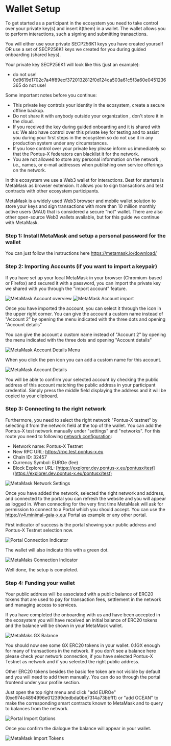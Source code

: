 # Wallet Setup

To get started as a participant in the ecosystem you need to take control over your private key(s) and insert it(them) in a wallet. The wallet allows you to perform interactions, such a signing and submitting transactions. 

You will either use your private SECP256K1 keys you have created yourself OR use a set of SECP256K1 keys we created for you during guided onboarding (shared keys).

Your private key SECP256K1 will look like this (just an example): 

- do not use! 0d9619d1702c7a4ff89ecf3720132812f0d124ca503a61c5f3a60e0451236365 do not use!


Some important notes before you continue:


- This private key controls your identity in the ecosystem, create a secure offline backup.
- Do not share it with anybody outside your organization , don't store it in the cloud.
- If you received the key during guided onboarding and it is shared with us: We also have control over this private key for testing and to assist you during your first steps in the ecosystem so do not use it in any production system under any circumstances.
- If you lose control over your private key please inform us immediately so that the Pontus-X federators can blacklist it for the network.
- You are not allowed to store any personal information on the network , i.e., names, or e-mail addresses when publishing own service offerings on the network.

In this ecosystem we use a Web3 wallet for interactions. Best for starters is MetaMask as browser extension. It allows you to sign transactions and test contracts with other ecosystem participants.

MetaMask is a widely used Web3 browser and mobile wallet solution to store your keys and sign transactions with more than 10 million monthly active users (MAU) that is considered a secure "hot" wallet. There are also other open-source Web3 wallets available, but for this guide we continue with MetaMask.

### Step 1: Install MetaMask and setup a personal password for the wallet

You can just follow the instructions here https://metamask.io/download/

### Step 2: Importing Accounts (if you want to import a keypair)

If you have set up your local MetaMask in your browser (Chromium-based or Firefox) and secured it with a password, you can import the private key we shared with you through the "import account" feature.

![MetaMask Account overview](/images/onboarding/community_onboarding_2.jpg)
![MetaMask Account import](/images/onboarding/community_onboarding_3.jpg)


Once you have imported the account, you can select it through the icon in the upper right corner. You can give the account a custom name instead of "Account 2" by opening the menu indicated with the three dots and opening "Account details"

You can give the account a custom name instead of "Account 2" by opening the menu indicated with the three dots and opening "Account details"

![MetaMask Account Details Menu](/images/onboarding/community_onboarding_4.jpg)

When you click the pen icon you can add a custom name for this account.

![MetaMask Account Details](/images/onboarding/community_onboarding_5.jpg)

You will be able to confirm your selected account by checking the public address of this account matching the public address in your participant credential. Simply press the middle field displaying the address and it will be copied to your clipboard.

### Step 3: Connecting to the right network

Furthermore, you need to select the right network "Pontus-X testnet" by selecting it from the network field at the top of the wallet. You can add the Pontus-X test network manually under "settings" and "networks". For this route you need to following [network configuration](https://docs.pontus-x.eu/docs/Pontus-X%20Testnet/quick_start):

- Network name: Pontus-X Testnet
- New RPC URL: https://rpc.test.pontus-x.eu
- Chain ID: 32457
- Currency Symbol: EUROe (fee)
- Block Explorer URL: [https://explorer.dev.pontus-x.eu/pontusx/test](https://explorer.dev.pontus-x.eu/pontusx/test)

![MetaMask Network Settings](/images/onboarding/community_onboarding_6.jpg)

Once you have added the network, selected the right network and address, and connected to the portal you can refresh the website and you will appear as logged in. When connecting for the very first time MetaMask will ask for permission to connect to a Portal which you should accept. You can use the https://v4.minimal-gaia-x.eu/ Portal as example or any other portal.

First indicator of success is the portal showing your public address and Pontus-X Testnet selection now. 

![Portal Connection Indicator](/images/onboarding/community_onboarding_7.jpg)

The wallet will also indicate this with a green dot.

![MetaMaks Connection Indicator](/images/onboarding/community_onboarding_8.jpg)

Well done, the setup is completed. 



### Step 4: Funding your wallet

Your public address will be associated with a public balance of ERC20 tokens that are used to pay for transaction fees, settlement in the network and managing access to services. 

If you have completed the onboarding with us and have been accepted in the ecosystem you will have received an initial balance of ERC20 tokens and the balance will be shown in your MetaMask wallet.

![MetaMaks GX Balance](/images/onboarding/community_onboarding_9.jpg)

You should now see some GX ERC20 tokens in your wallet. 0.1GX enough for many of transactions in the network. If you don't see a balance here please check your network connection, if you have selected Pontus-X Testnet as network and if you selected the right public address.

Other ERC20 tokens besides the basic fee token are not visible by default and you will need to add them manually. You can do so through the portal frontend under your profile section.

Just open the top right menu and click "add EUROe" (0xe974c4894996e012399dedbda0be7314a73bbff1) or "add OCEAN" to make the corresponding smart contracts known to MetaMask and to query to balances from the network.

![Portal Import Options](/images/onboarding/community_onboarding_10.jpg)

Once you confirm the dialogue the balance will appear in your wallet.

![MetaMask Import Tokens](/images/onboarding/community_onboarding_11.jpg)
